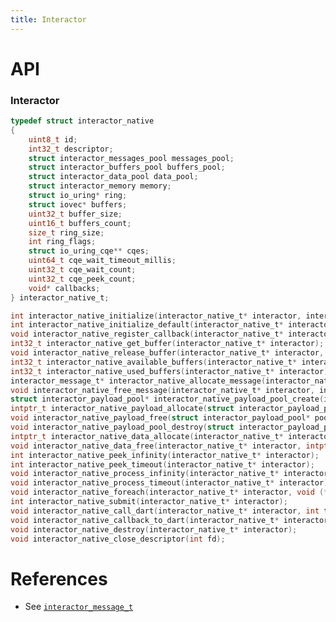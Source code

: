 ```yaml
---
title: Interactor
---
```


# API

### Interactor

```c title="Declaration"
typedef struct interactor_native
{
    uint8_t id;
    int32_t descriptor;
    struct interactor_messages_pool messages_pool;
    struct interactor_buffers_pool buffers_pool;
    struct interactor_data_pool data_pool;
    struct interactor_memory memory;
    struct io_uring* ring;
    struct iovec* buffers;
    uint32_t buffer_size;
    uint16_t buffers_count;
    size_t ring_size;
    int ring_flags;
    struct io_uring_cqe** cqes;
    uint64_t cqe_wait_timeout_millis;
    uint32_t cqe_wait_count;
    uint32_t cqe_peek_count;
    void* callbacks;
} interactor_native_t;

int interactor_native_initialize(interactor_native_t* interactor, interactor_native_configuration_t* configuration, uint8_t id);
int interactor_native_initialize_default(interactor_native_t* interactor, uint8_t id);
void interactor_native_register_callback(interactor_native_t* interactor, uint64_t owner, uint64_t method, void (*callback)(interactor_message_t*));
int32_t interactor_native_get_buffer(interactor_native_t* interactor);
void interactor_native_release_buffer(interactor_native_t* interactor, uint16_t buffer_id);
int32_t interactor_native_available_buffers(interactor_native_t* interactor);
int32_t interactor_native_used_buffers(interactor_native_t* interactor);
interactor_message_t* interactor_native_allocate_message(interactor_native_t* interactor);
void interactor_native_free_message(interactor_native_t* interactor, interactor_message_t* message);
struct interactor_payload_pool* interactor_native_payload_pool_create(interactor_native_t* interactor, size_t size);
intptr_t interactor_native_payload_allocate(struct interactor_payload_pool* pool);
void interactor_native_payload_free(struct interactor_payload_pool* pool, intptr_t pointer);
void interactor_native_payload_pool_destroy(struct interactor_payload_pool* pool);
intptr_t interactor_native_data_allocate(interactor_native_t* interactor, size_t size);
void interactor_native_data_free(interactor_native_t* interactor, intptr_t pointer, size_t size);
int interactor_native_peek_infinity(interactor_native_t* interactor);
int interactor_native_peek_timeout(interactor_native_t* interactor);
void interactor_native_process_infinity(interactor_native_t* interactor);
void interactor_native_process_timeout(interactor_native_t* interactor);
void interactor_native_foreach(interactor_native_t* interactor, void (*call)(interactor_message_t*), void (*callback)(interactor_message_t*));
int interactor_native_submit(interactor_native_t* interactor);
void interactor_native_call_dart(interactor_native_t* interactor, int target_ring_fd, interactor_message_t* message);
void interactor_native_callback_to_dart(interactor_native_t* interactor, interactor_message_t* message);
void interactor_native_destroy(interactor_native_t* interactor);
void interactor_native_close_descriptor(int fd);
```

# References
* See [`interactor_message_t`](message)